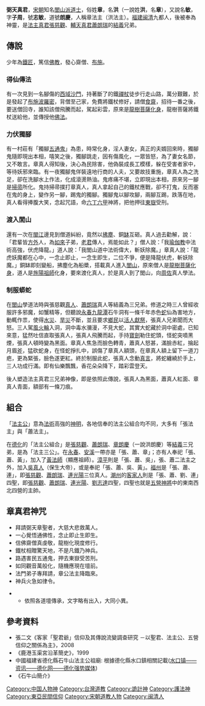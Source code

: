 {{道教}}
'''弼天真君'''，[[宋朝|宋朝]]知名[[閭山派|閭山派]][[道士|道士]]，俗姓'''章'''，名'''洪'''（一說姓'''洪'''，名'''章'''），又說名'''敏'''，字'''子周'''，號'''志敏'''，道號'''朗慶'''，人稱章法主（洪法主）。[[福建|福建]][[闽清|闽清]]九都人，後被奉為神靈，是[[法主真君|法主真君]][[張慈觀|張慈觀]]、[[輔天真君|輔天真君]][[蕭朗瑞|蕭朗瑞]]的[[結義|結義]]兄弟。

==傳說==
少年為[[鐵匠|鐵匠]]，篤信[[佛教|佛教]]，發心齋僧、[[布施|布施]]。

===得仙傳法===
有一次見到一名腳傷的[[西域|西域]][[沙門|沙門]]，持著斷了的鐵[[禪杖|禪杖]]徒步行走山路，萬分艱難，於是發起了[[布施|布施]][[波羅密|波羅密]]，背僧至己家，免費將鐵杖修好，請僧[[食齋|食齋]]，招待一番之後，要送僧回寺，誰知該僧飛騰而起，駕起彩雲，原來是[[龍樹菩薩|龍樹菩薩]][[化身|化身]]，龍樹菩薩將鐵杖送給他，並傳授他[[佛法|佛法]]。

===力伏獨腳===
有一村莊有「獨腳[[五通鬼|五通鬼]]」為患，時常化身，淫人妻女，真正的夫婿回來時，獨腳鬼隨即現出本相，嘻笑之後，獨腳跳走，因有傷風化，一眾皆怒，為了妻女名節，又不敢言。章真人得知後，決心為民除害，他偽裝成長工模樣，躲在受害者家中，等待妖邪來臨。有一夜獨腳鬼佯裝遠地行商的人夫，又要故技重施，章真人為之洗足，卻在洗腳水上作法，化成滾燙熱油。鬼疼痛不堪，立即現出本相，原來另一腳是[[掃帚|掃帚]]所化。鬼持掃帚撲打章真人，真人拿起自己的鐵杖應戰，卻不打鬼，反而塞在鬼的身上，變作另一腳，踢鬼的獨腳。獨腳鬼以腳攻腳，兩腳互踢，跌落在地，真人看得捧腹大笑，念起咒語，命[[六丁六甲|六丁六甲]]神將，把他押往[[東嶽|東嶽]]受刑。

===渡入閭山===
還有一次在[[閩江|閩江]]邊見到僧道糾紛，竟然以[[拂塵|拂塵]]、銅[[缽|缽]]互砸。真人過去勸解，說：「君輩皆[[出家|方外]]人，為[[如來|如來]]子弟，[[老君|老君]]傳人，焉能如此？」僧人說：「我[[瑜珈派|瑜伽教]]中法術高強，伏虎降龍。」道人說：「我閭山道中法術偉大，斬妖除魔。」章真人說：「龍虎妖魔都在心中，一念止即止，一念生即生，二位不爭，便是降龍伏虎，斬妖除魔。」銅缽即刻變船，拂塵化為船槳，搭載真人進入[[閭山|閭山]]，原來僧人是[[龍樹菩薩|龍樹菩薩]][[化身|化身]]，道人是[[旌陽祖師|旌陽祖師]]化身，要來渡化真人，於是真人到了閭山，向[[周佐|周佐]]真人學法。

===制服蟒蛇===
在[[閭山|閭山]]學道法時與張慈觀[[真人|真人]]、[[蕭朗瑞|蕭朗瑞]]真人等結義為三兄弟。修道之時三人曾經收服許多邪魔，如蟹精等，但聽說[[永春|永春]][[九龍潭|九龍潭]]石牛洞有一條千年赤色[[蛇|蛇]]仙為害地方，動輒作祟，使得[[水災|水災]]、[[旱災|旱災]]不斷，並且要求[[鄉民|鄉民]]以[[人祭|活人獻祭]]，張真人兄弟聞而大怒。三人駕[[風火輪|風火輪]]入洞，洞中毒水瀰漫，不見大蛇，其實大蛇藏於洞中密處，已知來意，猛然吐信直取張真人，張真人飛騰而起，手持[[寶劍|寶劍]]勒住蛇頭，怪蛇突噴黑煙，張真人頓時變為黑面。章真人焦急而臉色轉青，蕭真人怒甚，滿臉赤紅，掄起月眉[[斧|斧]]，猛砍蛇身，在怪蛇掙扎中，誤傷了章真人額頭，在章真人額上留下一道刀疤，更為緊張，臉色遂更紅。終於制服此蛇，張真人念動[[陀羅尼|真言]]，將蛇纏繞於手上，三人功成行滿。即有仙樂飄飄，香花朵朵降下，踏彩雲登天。

後人塑造法主真君三兄弟神像，即是依照此傳說，張真人為黑面，蕭真人紅面、章真人青面，額部有一條刀痕。

==組合==
「[[法主公|法主公]]」意為[[法術|法術]]高強的[[神明|神明]]，各地信奉的法主公組合均不同，大多有「張法主」與「蕭法主」。

在[[德化|德化]]的「法主公組合」是[[張慈觀|張慈觀]]、[[蕭朗瑞|蕭朗瑞]]、[[章朗慶|章朗慶]]（一說洪朗慶）等[[結義|結義]]三兄弟，是為「法主三公」。在[[永春|永春]]、[[安溪|安溪]]一帶亦是「張、蕭、章」；亦有人奉祀「張、蕭、黃」，加入了[[顯應祖師|黃法師]]（顯應祖師）。[[漳平|漳平]]則是「張、蕭、吳」，張、蕭二法主之外，加入[[保生大帝|吳真人]]（保生大帝），或是奉祀「張、蕭、吳、黃」。[[福州|福州]]是「張、蕭、連」，即[[張慈觀|張慈觀]]、[[蕭朗瑞|蕭朗瑞]]、[[連光陽|連光陽]]三位真人。[[潮州|潮州]]的[[客家人|客家人]]則是「張、蕭、劉、連」四聖，即[[張慈觀|張慈觀]]、[[蕭朗瑞|蕭朗瑞]]、[[連光陽|連光陽]]、[[劉志達|劉志達]]四聖，四聖也就是[[五營神將|五營神將]]中的東南西北四營的主帥。

==章真君神咒==
*拜請弼天章聖者，大慈大悲救萬人。
*一心覺悟通佛性，念止即止生即生。
*信佛齋僧真虔敬，龍樹化現度修行。
*鐵杖相贈驚天地，不是凡鐵乃神兵。
*路遇害民五通鬼，押去東嶽受苦刑。
*如同觀音萬般化，隨機應現在壇前。
*法門弟子專拜請，章公法主降臨來。
*神兵火急如律令。

**依照各道壇傳承，文字略有出入，大同小異。

==參考資料==
*張二文《客家「聖君爺」信仰及其傳說流變調查研究 －以聖君、法主公、五營信仰之關係為主》，2008
*《鹿港玉渠宮沿革簡史》，1999
*中國福建省德化縣石牛山法主公祖廟: 根據德化縣水口鎮相關記載([https://web.archive.org/web/20140429104407/http://www.dehua.net/intro/2005/04/22643_1.shtml 水口镇——资讯——德化网——德化强势媒体])
*《石牛山簡介》

{{安溪諸聖}}
[[Category:中国人物神|Category:中国人物神]]
[[Category:台灣道教|Category:台灣道教]]
[[Category:詭計神|Category:詭計神]]
[[Category:護法神|Category:護法神]]
[[Category:東亞民間信仰|Category:東亞民間信仰]]
[[Category:宋朝道教人物|Category:宋朝道教人物]]
[[Category:闽清人|Category:闽清人]]